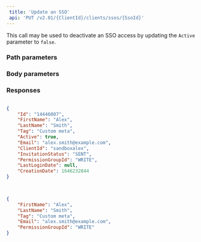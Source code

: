 ```yaml
---  
 title: 'Update an SSO'  
 api: 'PUT /v2.01/{ClientId}/clients/ssos/{SsoId}'  
---  
```


  

This call may be used to deactivate an SSO access by updating the `Active` parameter to `false`.  

### Path parameters  

<SsoId />  

### Body parameters  

<FirstName3 />  

<LastName3 />  

<Tag3 />  

<PermissionGroupId />  

<Active3 />  

### Responses  

<AccordionGroup><Accordion title="200 ">  

<IdResponse />  

<FirstName3Response />  

<LastName3Response />  

<Tag2Response />  

<Active3Response />  

<Email3Response />  

<ClientIdResponse />  

<InvitationStatusResponse />  

<PermissionGroupIdResponse />  

<LastLoginDateResponse />  

<CreationDate2Response /></Accordion></AccordionGroup>  

<ResponseExample>  

```json 200   

{
    "Id": "14446007",
    "FirstName": "Alex",
    "LastName": "Smith",
    "Tag": "Custom meta",
    "Active": true,
    "Email": "alex.smith@example.com",
    "ClientId": "sandboxalex",
    "InvitationStatus": "SENT",
    "PermissionGroupId": "WRITE",
    "LastLoginDate": null,
    "CreationDate": 1646232844
}
  

 ```  

</ResponseExample>  

<RequestExample>  
  
```json REST  

{
    "FirstName": "Alex",
    "LastName": "Smith",
    "Tag": "Custom meta",
    "Email": "alex.smith@example.com",
    "PermissionGroupId": "WRITE"
}  
```  

  
</RequestExample>